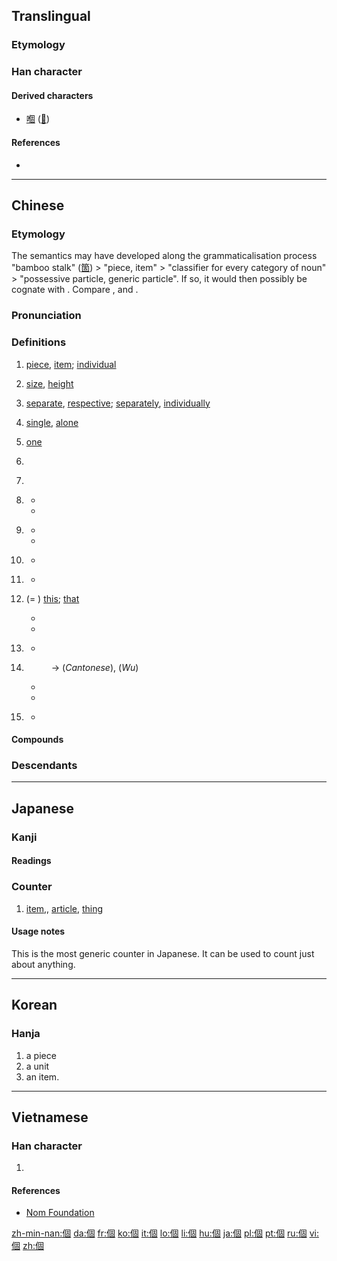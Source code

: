 {{also|个}}
==Translingual==
{{stroke order|type=animate}}

===Etymology===
{{Han compound|亻|固|c1=s|c2=p|ls=psc}}

===Han character===
{{Han char|rn=9|rad=人|as=08|sn=10|four=26200|canj=OWJR|ids=⿰亻固}}

====Derived characters====
* [[嗰]] ([[𠮶]])

====References====
* {{Han ref|kx=0107.170|dkj=00758|dj=0228.020|hdz=10178.030|uh=500B|ud=20491|bh=ADD3|bd=44499}}

----

==Chinese==
{{zh-forms|s=个|t2=箇}}

===Etymology===
The semantics may have developed along the grammaticalisation process "bamboo stalk" ([[箇]]) > "piece, item" > "classifier for every category of noun" > "possessive particle, generic particle". If so, it would then possibly be cognate with {{zh-l|竿|bamboo, rod}}. Compare {{etyl|bo|-}} {{l|bo|མཁར་བ}}, {{l|bo|འཁར་བ||walking stick, staff}} and {{etyl|th|-}} {{l|th|ก้าน||stem, stalk}}.

===Pronunciation===
{{zh-pron
|m=gè,ge
|c=go3
|h=pfs=ke/kai
|mn=kò/ê
|w=5geq,5hheq,4eq,2ku
|w_note=As classifier or particle: 5geq ~ 5hheq ~ 4eq; literary: 2ku
|ma=zh-gè.ogg
|cat=n,cl,part,a,adv
|mc=y
|oc=y
}}

===Definitions===
{{zh-noun}}

# [[piece]], [[item]]; [[individual]]
#: {{zhex|個{gè}人|an individual; personal}}
#: {{zhex|個{gè}體|individuality}}
# [[size]], [[height]]
#: {{zhex|個{gè}子|height, stature}}
#: {{zhex|個{gè}兒{r}|size}}
# [[separate]], [[respective]]; [[separately]], [[individually]]
#: {{zhex|個{gè}別|individual, separate; some, a couple of}}
# [[single]], [[alone]]
# {{cx|dialectal|lang=zh}} [[one]]
# {{non-gloss definition|The generic classifier. Used with nouns lacking specific classifiers.}}
#: {{zhex|我 有 一 個 問題。|I have a question.}}
# {{non-gloss definition|Alternative classifier, for nouns having specific classifiers. Often colloquial and regional. Usage varies greatly between different topolects.}}
#: {{zhex|一 個 人|one person; alone}}
#: {{zhex|每 個 人|every person, everyone}}
#: {{zhex|一 個 井|a well|C-GZ}}
#: {{zhex|一 個 房|a room|C-GZ}}
#: {{zhex|一 個 學校|one school}}
# {{cx|Mandarin|colloquial|lang=zh}} {{non-gloss definition|Particle, placed between a verb and numbers, showing that the following numbers are approximate, not accurate.}}
#* {{zhex|他 一下 跑 個 兩 三 公里 都 不在話下。|Running two or three kilometers in one go is a piece of cake for him.}}
#* {{zhex|他們 倆 就 差{chà} 個 一 兩 歲。|The age difference between them is only about one or two years.}}
# {{cx|Mandarin|colloquial|lang=zh}} {{non-gloss definition|Particle, placed between a verb and its object or complement, adding a sense of ease, swiftness and one-offness to the action.}}
#* {{zhex|吃 個 飯，洗 個 澡，休息{xi} 休息{xi}|have some food, have a shower and have some rest}}
#* {{zhex|我們 昨天 見 了 個 面，聊 了 聊 近況。|We met yesterday, and chatted about how we've been recently.}}
# {{cx|Mandarin|colloquial|lang=zh}} {{non-gloss definition|Particle used after {{zh-l|些}}.}}
#* {{zhex|那些 個 年 的 事 現在 回憶 起來 還是 記憶猶新。|It feels like yesterday when I reminisce about those stories in the past.}}
# {{cx|dialectal Mandarin|lang=zh}} {{non-gloss definition|Particle used in some time-related words.}}
#* {{zhex|今兒個|(''dialectal'') today}}
# {{cx|obsolete|Wu|Xiang|Gan|dialectal Cantonese|dialectal Min|lang=zh}} (= {{zh-l|搿}}) [[this]]; [[that]]
#* {{zhex|個 個 人|this person|SH}}
#* {{zhex|個 隻 鴨子 勿 太 酥|This duck hasn't been cooked long enough for it to become tender.|SH}}
# {{cx|Wu|lang=zh}} {{non-gloss definition|Word-initial particle, serving as the definite article.}}
#* {{zhex|個 人 今朝 為啥 勿 來|Why hasn't that guy come today?|SH}}
# {{cx|obsolete|Cantonese|Wu|lang=zh}} {{non-gloss definition|Possessive particle. Equivalent to Mandarin {{zh-l|的}}.}}
#: → {{zh-l|嘅}} (''Cantonese''), {{zh-l|格}} (''Wu'')
#* {{zhex|我 個 小囡|my child|SH}}
#* {{zhex|住 響 你 屋企 個 陳 先生 係 乜嘢 人 嚟 呀{aa3}？|Who is that Mr. Chan that lives at your house?|C-GZ}}
# {{cx|dialectal|lang=zh}} {{non-gloss definition|Sentence-final declarative, affirmative, or prohibitive particle. Equivalent to Mandarin {{zh-l|的}}, {{zh-l|了}}.}}
#* {{zhex|標語 勿 是 我 寫 個。|I didn't write that slogan.|SH}}

====Compounds====
{{der3
|{{zh-l|個別}}
|{{zh-l|個個}}
|{{zh-l|個兒}}
|{{zh-l|個人}}
|{{zh-l|個體}}
|{{zh-l|個性}}
|{{zh-l|個子}}
}}

===Descendants===
{{Sinoxenic-word|個|こ|개|cá}}

{{zh-cat|Beginning}}

----

==Japanese==

===Kanji===
{{ja-kanji|grade=5|rs=人08}}

====Readings====
{{ja-readings
|goon=[[か]] (ka)
|kanon=[[か]] (ka)
|toon=[[こ]] (ko)
}}

===Counter===
{{ja-pos|counter|こ}}

# [[item]],, [[article]], [[thing]]
#: {{ja-usex|あの枝に桜ん坊が十二'''個'''だけあります。|^あの えだ に さくらんぼ が じゅうに'''こ''' だけ あります。|There are only twelve cherries on that branch.}}

====Usage notes====
This is the most generic counter in Japanese.  It can be used to count just about anything.

----

==Korean==

===Hanja===
{{ko-hanja|hangeul=개|rv=|mr=kae}}

# a piece
# a unit
# an item.

----

==Vietnamese==

===Han character===
{{vi-hantu|[[cá]], [[cái]]|rs=人08}}

# {{defn|lang=vi|sort=人08}}

====References====
* [http://nomfoundation.org/common/nom_details.php?codepoint=500b Nom Foundation]

[[zh-min-nan:個]]
[[da:個]]
[[fr:個]]
[[ko:個]]
[[it:個]]
[[lo:個]]
[[li:個]]
[[hu:個]]
[[ja:個]]
[[pl:個]]
[[pt:個]]
[[ru:個]]
[[vi:個]]
[[zh:個]]